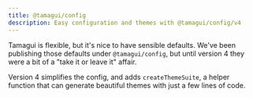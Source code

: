 ```yaml
---
title: @tamagui/config
description: Easy configuration and themes with @tamagui/config/v4
---
```


Tamagui is flexible, but it's nice to have sensible defaults. We've been publishing those defaults under `@tamagui/config`, but until version 4 they were a bit of a "take it or leave it" affair.

Version 4 simplifies the config, and adds `createThemeSuite`, a helper function that can generate beautiful themes with just a few lines of code.
